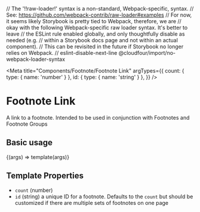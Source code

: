 // The '!!raw-loader!' syntax is a non-standard, Webpack-specific, syntax.
// See: https://github.com/webpack-contrib/raw-loader#examples
// For now, it seems likely Storybook is pretty tied to Webpack, therefore, we are
// okay with the following Webpack-specific raw loader syntax. It's better to leave
// the ESLint rule enabled globally, and only thoughtfully disable as needed (e.g.
// within a Storybook docs page and not within an actual component).
// This can be revisited in the future if Storybook no longer relies on Webpack.
// eslint-disable-next-line @cloudfour/import/no-webpack-loader-syntax

<Meta
  title="Components/Footnote/Footnote Link"
  argTypes={{
    count: { type: { name: 'number' } },
    id: { type: { name: 'string' } },
  }}
/>

# Footnote Link

A link to a footnote. Intended to be used in conjunction with Footnotes and Footnote Groups

## Basic usage

<Canvas>
  <Story
    name="Basic"
    args={{ count: 1 }}
    parameters={{
      docs: {
        source: {
          code: footnoteLinkSource,
        },
      },
    }}
  >
    {(args) => template(args)}
  </Story>
</Canvas>

## Template Properties

- `count` (number)
- `id` (string) a unique ID for a footnote. Defaults to the `count` but should be customized if there are multiple sets of footnotes on one page
